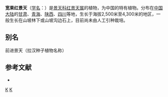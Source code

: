 {{Speciesbox 
| genus = Rhodiola
| species = eurycarpa
| authority = (Fröd.) [[傅书遐|S. H. Fu]]
}}

'''宽果红景天'''（[[学名|学名]]：{{lang|la|''Rhodiola eurycarpa''}}）是[[景天科|景天科]][[红景天属|红景天属]]的植物，为中国的特有植物。分布在[[中国大陆|中国大陆]]的[[甘肃|甘肃]]、[[青海|青海]]、[[陕西|陕西]]、[[四川|四川]]等地，生长于海拔2,500米至4,300米的地区，一般生长在山坡林下或山坡沟边石上，目前尚未由人工引种栽培。

== 别名 ==
前进景天（拉汉种子植物名称）

== 参考文献 ==
<div class="references-small">
* {{cite web| url =http://www.bioinfo.cn/db05/KmzwSpecies.php?action=view&id=4380| title =宽果红景天| work =《中国高等植物数据库全库》| publisher =中国科学院微生物研究所| author =昆明植物研究所| accessdate =2009-02-25| deadurl =yes| archiveurl =https://web.archive.org/web/20160305051115/http://www.bioinfo.cn/db05/KmzwSpecies.php?action=view&id=4380| archivedate =2016-03-05}}
</div>
{{Taxonbar|from=Q15231107}}

{{DEFAULTSORT:Rhodiola eurycarpa}}
[[Category:红景天属|K]]
[[Category:中國特有植物|K]]